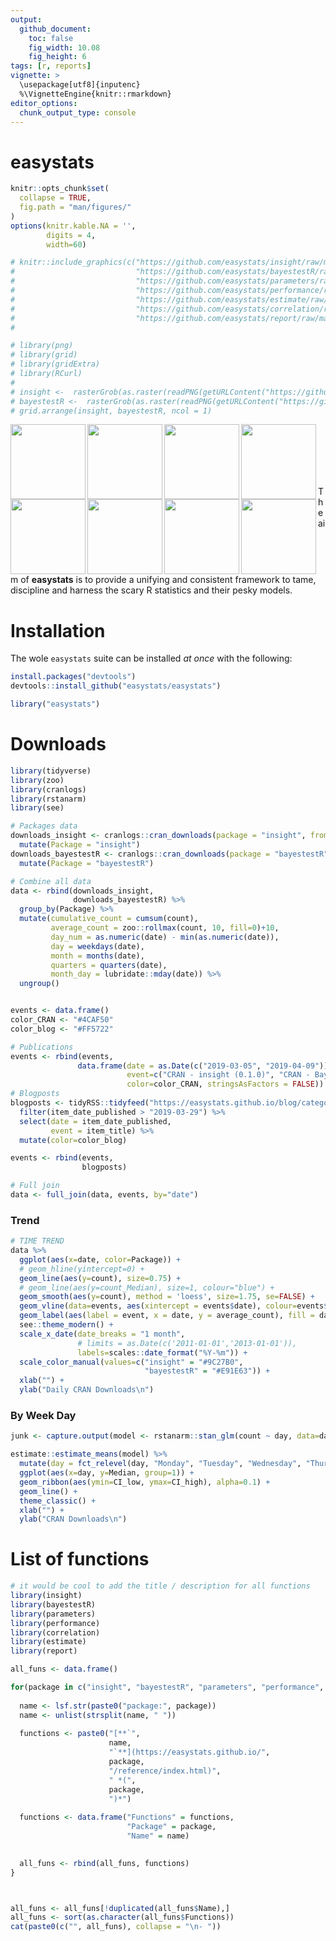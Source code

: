 ```yaml
---
output: 
  github_document:
    toc: false
    fig_width: 10.08
    fig_height: 6
tags: [r, reports]
vignette: >
  \usepackage[utf8]{inputenc}
  %\VignetteEngine{knitr::rmarkdown}
editor_options: 
  chunk_output_type: console
---
```


# easystats

```r
knitr::opts_chunk$set(
  collapse = TRUE,
  fig.path = "man/figures/"
)
options(knitr.kable.NA = '',
        digits = 4,
        width=60)
```

```r
# knitr::include_graphics(c("https://github.com/easystats/insight/raw/master/man/figures/logo.png",
#                           "https://github.com/easystats/bayestestR/raw/master/man/figures/logo.png",
#                           "https://github.com/easystats/parameters/raw/master/man/figures/logo.png",
#                           "https://github.com/easystats/performance/raw/master/man/figures/logo.png",
#                           "https://github.com/easystats/estimate/raw/master/man/figures/logo.png",
#                           "https://github.com/easystats/correlation/raw/master/man/figures/logo.png",
#                           "https://github.com/easystats/report/raw/master/man/figures/logo.png"))
# 

# library(png)
# library(grid)
# library(gridExtra)
# library(RCurl)
# 
# insight <-  rasterGrob(as.raster(readPNG(getURLContent("https://github.com/easystats/insight/raw/master/man/figures/logo.png"))), interpolate = FALSE)
# bayestestR <-  rasterGrob(as.raster(readPNG(getURLContent("https://github.com/easystats/bayestestR/raw/master/man/figures/logo.png"))), interpolate = FALSE)
# grid.arrange(insight, bayestestR, ncol = 1)
```

<img src='https://github.com/easystats/insight/raw/master/man/figures/logo.png' align="left" height="120" />
<img src='https://github.com/easystats/bayestestR/raw/master/man/figures/logo.png' align="left" height="120" />
<img src='https://github.com/easystats/parameters/raw/master/man/figures/logo.png' align="left" height="120" />
<img src='https://github.com/easystats/performance/raw/master/man/figures/logo.png' align="left" height="120" />
<img src='https://github.com/easystats/estimate/raw/master/man/figures/logo.png' align="left" height="120" />
<img src='https://github.com/easystats/correlation/raw/master/man/figures/logo.png' align="left" height="120" />
<img src='https://github.com/easystats/see/raw/master/man/figures/logo.png' align="left" height="120" />
<img src='https://github.com/easystats/report/raw/master/man/figures/logo.png' align="left" height="120" />

<br /><br /><br /><br /><br />

The aim of **easystats** is to provide a unifying and consistent framework to tame, discipline and harness the scary R statistics and their pesky models.


# Installation

The wole `easystats` suite can be installed *at once* with the following:

```r
install.packages("devtools")
devtools::install_github("easystats/easystats")
```

```r
library("easystats")
```

# Downloads 


```r
library(tidyverse)
library(zoo)
library(cranlogs)
library(rstanarm)
library(see)

# Packages data
downloads_insight <- cranlogs::cran_downloads(package = "insight", from = "2019-03-01") %>% 
  mutate(Package = "insight")
downloads_bayestestR <- cranlogs::cran_downloads(package = "bayestestR", from = "2019-04-08") %>% 
  mutate(Package = "bayestestR")

# Combine all data
data <- rbind(downloads_insight,
              downloads_bayestestR) %>% 
  group_by(Package) %>% 
  mutate(cumulative_count = cumsum(count),
         average_count = zoo::rollmax(count, 10, fill=0)+10,
         day_num = as.numeric(date) - min(as.numeric(date)),
         day = weekdays(date),
         month = months(date),
         quarters = quarters(date),
         month_day = lubridate::mday(date)) %>% 
  ungroup()


events <- data.frame()
color_CRAN <- "#4CAF50"
color_blog <- "#FF5722"

# Publications
events <- rbind(events,
               data.frame(date = as.Date(c("2019-03-05", "2019-04-09")), 
                          event=c("CRAN - insight (0.1.0)", "CRAN - BayestestR (0.1.0)"), 
                          color=color_CRAN, stringsAsFactors = FALSE))
# Blogposts
blogposts <- tidyRSS::tidyfeed("https://easystats.github.io/blog/categories/r/index.xml") %>% 
  filter(item_date_published > "2019-03-29") %>% 
  select(date = item_date_published,
         event = item_title) %>% 
  mutate(color=color_blog)

events <- rbind(events,
                blogposts)

# Full join
data <- full_join(data, events, by="date")
```

### Trend
```r
# TIME TREND
data %>% 
  ggplot(aes(x=date, color=Package)) +
  # geom_hline(yintercept=0) +
  geom_line(aes(y=count), size=0.75) +
  # geom_line(aes(y=count_Median), size=1, colour="blue") +
  geom_smooth(aes(y=count), method = 'loess', size=1.75, se=FALSE) +
  geom_vline(data=events, aes(xintercept = events$date), colour=events$color, size=1) +
  geom_label(aes(label = event, x = date, y = average_count), fill = data$color, colour = "white", fontface="bold") +
  see::theme_modern() +
  scale_x_date(date_breaks = "1 month", 
               # limits = as.Date(c('2011-01-01','2013-01-01')),
               labels=scales::date_format("%Y-%m")) +
  scale_color_manual(values=c("insight" = "#9C27B0",
                              "bayestestR" = "#E91E63")) +
  xlab("") +
  ylab("Daily CRAN Downloads\n")
```


### By Week Day
```r
junk <- capture.output(model <- rstanarm::stan_glm(count ~ day, data=data))

estimate::estimate_means(model) %>% 
  mutate(day = fct_relevel(day, "Monday", "Tuesday", "Wednesday", "Thursday", "Friday", "Saturday", "Sunday")) %>% 
  ggplot(aes(x=day, y=Median, group=1)) +
  geom_ribbon(aes(ymin=CI_low, ymax=CI_high), alpha=0.1) +
  geom_line() +
  theme_classic() +
  xlab("") +
  ylab("CRAN Downloads\n")
```


# List of functions



```r
# it would be cool to add the title / description for all functions
library(insight)
library(bayestestR)
library(parameters)
library(performance)
library(correlation)
library(estimate)
library(report)

all_funs <- data.frame()

for(package in c("insight", "bayestestR", "parameters", "performance", "correlation", "estimate", "report")){
  
  name <- lsf.str(paste0("package:", package))
  name <- unlist(strsplit(name, " "))
  
  functions <- paste0("[**`", 
                      name, 
                      "`**](https://easystats.github.io/", 
                      package, 
                      "/reference/index.html)",
                      " *(",
                      package,
                      ")*")
  
  functions <- data.frame("Functions" = functions,
                          "Package" = package,
                          "Name" = name)
  

  all_funs <- rbind(all_funs, functions)
}



all_funs <- all_funs[!duplicated(all_funs$Name),]
all_funs <- sort(as.character(all_funs$Functions))
cat(paste0(c("", all_funs), collapse = "\n- "))
```

